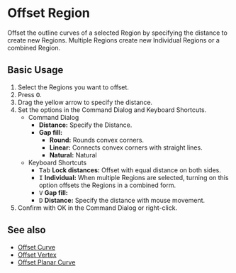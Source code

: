 
# Offset Region

<Reference shortcut="O" command="Offset Curve" button="In Suggested Commands Menu"  buttonIcon='button-offset-curve'/>

Offset the outline curves of a selected Region by specifying the distance to create new Regions. Multiple Regions create new Individual Regions or a combined Region.

## Basic Usage

1. Select the Regions you want to offset.
2. Press <kbd>O</kbd>.
3. Drag the yellow arrow to specify the distance.
4. Set the options in the Command Dialog and Keyboard Shortcuts.
   - <Kst>Command Dialog</Kst>
      - **Distance:** Specify the Distance.
      - **Gap fill:** 
         - **Round:** Rounds convex corners. 
         - **Linear:** Connects convex corners with straight lines. 
         - **Natural:** Natural    
   - <Kst>Keyboard Shortcuts</Kst>
      - <kbd>Tab</kbd> **Lock distances:** Offset with equal distance on both sides.
      - <kbd>I</kbd> **Individual:** When multiple Regions are selected, turning on this option offsets the Regions in a combined form.
      - <kbd>V</kbd> **Gap fill:** 
      - <kbd>D</kbd> **Distance:** Specify the distance with mouse movement.
5. Confirm with OK in the Command Dialog or right-click.

<VideoPlayer fileName="offset-region"/>

## See also
- [Offset Curve](offset-curve)
- [Offset Vertex](offset-vertex)
- [Offset Planar Curve](offset-planar-curve)
